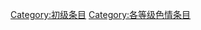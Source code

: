 {{catmore1|[[Wikipedia:色情专题|Wikipedia:色情专题]]}}
{{Articles by Quality| topic=色情|project=色情|format=TOC}}
{{Wikipedia category}}
{{emptycat}}
[[Category:初级条目|Category:初级条目]]
[[Category:各等级色情条目|Category:各等级色情条目]]